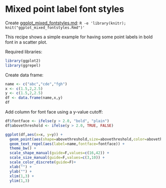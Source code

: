 # Mixed point label font styles

Create [ggplot_mixed_fontstyles.md](ggplot_mixed_fontstyles.md): `R -e 'library(knitr); knit("ggplot_mixed_fontstyles.Rmd")'`

This recipe shows a simple example for having some point labels in bold font in a scatter plot.

Required libraries:
```r
library(ggplot2)
library(ggrepel)
```

Create data frame:
```r
name <- c("abc","cde","fgh")
x <- c(1.5,2,2.5)
y <- c(1.5,2,2.5)
df <- data.frame(name,x,y)
df
```

Add column for font face using a y-value cutoff:
```r
df$fontface <- ifelse(y > 2.0, "bold", "plain")
df$abovethreshold <- ifelse(y > 2.0, TRUE, FALSE)
```

```r
ggplot(df,aes(x=x, y=y)) +
  geom_point(aes(shape=abovethreshold,size=abovethreshold,color=abovethreshold)) +
  geom_text_repel(aes(label=name,fontface=fontface)) +
  theme_bw() +
  scale_shape_manual(guide=F,values=c(16,42)) +
  scale_size_manual(guide=F,values=c(3,10)) +
  scale_color_discrete(guide=F)+
  xlab("") +
  ylab("") +
  xlim(1,3) +
  ylim(1,3)
```


